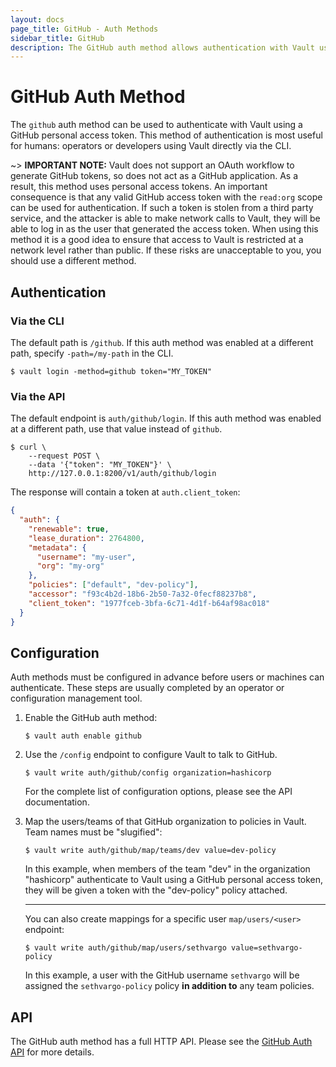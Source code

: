 ```yaml
---
layout: docs
page_title: GitHub - Auth Methods
sidebar_title: GitHub
description: The GitHub auth method allows authentication with Vault using GitHub.
---
```


# GitHub Auth Method

The `github` auth method can be used to authenticate with Vault using a GitHub
personal access token. This method of authentication is most useful for humans:
operators or developers using Vault directly via the CLI.

~> **IMPORTANT NOTE:** Vault does not support an OAuth workflow to generate
GitHub tokens, so does not act as a GitHub application. As a result, this method
uses personal access tokens. An important consequence is that any valid GitHub
access token with the `read:org` scope can be used for authentication. If such a
token is stolen from a third party service, and the attacker is able to make
network calls to Vault, they will be able to log in as the user that generated
the access token. When using this method it is a good idea to ensure that access
to Vault is restricted at a network level rather than public. If these risks are
unacceptable to you, you should use a different method.

## Authentication

### Via the CLI

The default path is `/github`. If this auth method was enabled at a different
path, specify `-path=/my-path` in the CLI.

```text
$ vault login -method=github token="MY_TOKEN"
```

### Via the API

The default endpoint is `auth/github/login`. If this auth method was enabled
at a different path, use that value instead of `github`.

```shell
$ curl \
    --request POST \
    --data '{"token": "MY_TOKEN"}' \
    http://127.0.0.1:8200/v1/auth/github/login
```

The response will contain a token at `auth.client_token`:

```json
{
  "auth": {
    "renewable": true,
    "lease_duration": 2764800,
    "metadata": {
      "username": "my-user",
      "org": "my-org"
    },
    "policies": ["default", "dev-policy"],
    "accessor": "f93c4b2d-18b6-2b50-7a32-0fecf88237b8",
    "client_token": "1977fceb-3bfa-6c71-4d1f-b64af98ac018"
  }
}
```

## Configuration

Auth methods must be configured in advance before users or machines can
authenticate. These steps are usually completed by an operator or configuration
management tool.

1. Enable the GitHub auth method:

   ```text
   $ vault auth enable github
   ```

1. Use the `/config` endpoint to configure Vault to talk to GitHub.

   ```text
   $ vault write auth/github/config organization=hashicorp
   ```

   For the complete list of configuration options, please see the API
   documentation.

1. Map the users/teams of that GitHub organization to policies in Vault. Team
   names must be "slugified":

   ```text
   $ vault write auth/github/map/teams/dev value=dev-policy
   ```

   In this example, when members of the team "dev" in the organization
   "hashicorp" authenticate to Vault using a GitHub personal access token, they
   will be given a token with the "dev-policy" policy attached.

   ***

   You can also create mappings for a specific user `map/users/<user>`
   endpoint:

   ```text
   $ vault write auth/github/map/users/sethvargo value=sethvargo-policy
   ```

   In this example, a user with the GitHub username `sethvargo` will be
   assigned the `sethvargo-policy` policy **in addition to** any team policies.

## API

The GitHub auth method has a full HTTP API. Please see the
[GitHub Auth API](/vault/api-docs/auth/github) for more
details.
